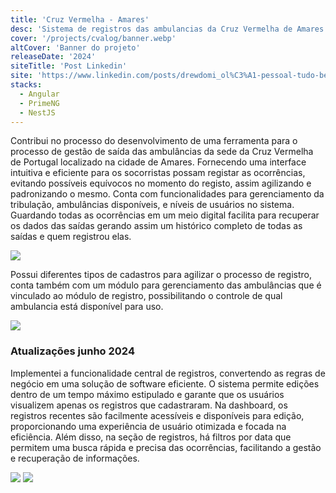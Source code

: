 ```yaml
---
title: 'Cruz Vermelha - Amares'
desc: 'Sistema de registros das ambulancias da Cruz Vermelha de Amares'
cover: '/projects/cvalog/banner.webp'
altCover: 'Banner do projeto'
releaseDate: '2024'
siteTitle: 'Post Linkedin'
site: 'https://www.linkedin.com/posts/drewdomi_ol%C3%A1-pessoal-tudo-bem-com-voc%C3%AAs-queria-compartilhar-activity-7168575680455032832-QPFp?utm_source=share&utm_medium=member_desktop'
stacks:
  - Angular
  - PrimeNG
  - NestJS
---
```


Contribui no processo do desenvolvimento de uma ferramenta para o processo de gestão de saída das ambulâncias da sede da Cruz Vermelha de Portugal localizado na cidade de Amares. Fornecendo uma interface intuitiva e eficiente para os socorristas possam registar as ocorrências, evitando possíveis equívocos no momento do registo, assim agilizando e padronizando o mesmo. Conta com funcionalidades para gerenciamento da tribulação, ambulâncias disponíveis, e níveis de usuários no sistema. Guardando todas as ocorrências em um meio digital facilita para recuperar os dados das saídas gerando assim um histórico completo de todas as saídas e quem registrou elas.

<img
  class="rounded-md shadow-md my-6"
  src="/projects/cvalog/screenshot1.webp"
/>

Possui diferentes tipos de cadastros para agilizar o processo de registro, conta também com um módulo para gerenciamento das ambulâncias que é vinculado ao módulo de registro, possibilitando o controle de qual ambulancia está disponível para uso.

<img
  class="rounded-md shadow-md mt-6 mb-8"
  src="/projects/cvalog/screenshot2.webp"
/>

<h3 class="text-lg font-title font-medium mb-4">Atualizações junho 2024</h3>

Implementei a funcionalidade central de registros, convertendo as regras de negócio em uma solução de software eficiente. O sistema permite edições dentro de um tempo máximo estipulado e garante que os usuários visualizem apenas os registros que cadastraram. Na dashboard, os registros recentes são facilmente acessíveis e disponíveis para edição, proporcionando uma experiência de usuário otimizada e focada na eficiência. Além disso, na seção de registros, há filtros por data que permitem uma busca rápida e precisa das ocorrências, facilitando a gestão e recuperação de informações.

<img
  class="rounded-md shadow-md my-6"
  src="/projects/cvalog/screenshot3.webp"
/>
<img
  class="rounded-md shadow-md my-6"
  src="/projects/cvalog/screenshot4.webp"
/>
